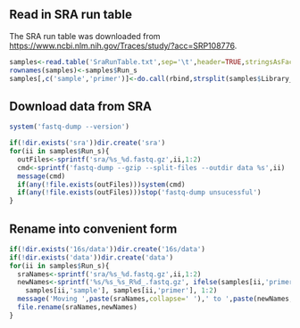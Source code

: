 ## Read in SRA run table
The SRA run table was downloaded from [https://www.ncbi.nlm.nih.gov/Traces/study/?acc=SRP108776](https://www.ncbi.nlm.nih.gov/Traces/study/?acc=SRP108776).
```r
samples<-read.table('SraRunTable.txt',sep='\t',header=TRUE,stringsAsFactors=FALSE)
rownames(samples)<-samples$Run_s
samples[,c('sample','primer')]<-do.call(rbind,strsplit(samples$Library_Name_s,'_'))
```

## Download data from SRA
```r
system('fastq-dump --version')
```

```r
if(!dir.exists('sra'))dir.create('sra')
for(ii in samples$Run_s){
  outFiles<-sprintf('sra/%s_%d.fastq.gz',ii,1:2)
  cmd<-sprintf('fastq-dump --gzip --split-files --outdir data %s',ii)
  message(cmd)
  if(any(!file.exists(outFiles)))system(cmd)
  if(any(!file.exists(outFiles)))stop('fastq-dump unsucessful')
}
```

## Rename into convenient form
```r
if(!dir.exists('16s/data'))dir.create('16s/data')
if(!dir.exists('data'))dir.create('data')
for(ii in samples$Run_s){
  sraNames<-sprintf('sra/%s_%d.fastq.gz',ii,1:2)
  newNames<-sprintf('%s/%s_%s_R%d_.fastq.gz', ifelse(samples[ii,'primer']=='16s','16s/data','data'),
    samples[ii,'sample'], samples[ii,'primer'], 1:2)
  message('Moving ',paste(sraNames,collapse=' '),' to ',paste(newNames,collapse=' '))
  file.rename(sraNames,newNames)
}
```



